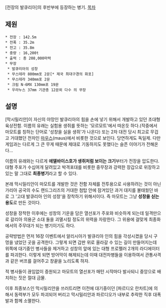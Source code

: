 [전장의 발큐리아]의 후반부에 등장하는 병기.
[[목차]]
== 제원 ==

 * 전장 : 142.5m
 * 전폭 : 35.2m
 * 전고 : 35.8m
 * 중량 : 16,200t
 * 출력 : 총 208,000마력
 * 무장
  * 발큐리아의 성창 
  * 무스테라 800mm포 2문[* 제국 최대구경의 화포]
  * 무스테라 340mm포 2문
  * 크림 N-6MX 130mm포 19문
  * 우라누스 37mm 기관총 12문외 다수 의 무장

== 설명 ==

[막시밀리안]이 자신의 야망인 발큐리아의 힘을 손에 넣기 위해서 개발하고 있던 초대형 육상전함. 이름의 유래는 실험용 생쥐를 뜻하는 '모르모트'에서 따온듯 하다.(작중에서 마모트를 칭하는 단어로 '성창을 실을 생쥐'가 나온다) 또는 2차 대전 당시 최고로 무겁고 거대했던 전차인 [[마우스]](maus)에서 비롯한 것으로 보인다. 당연하게도 독일제. 다만 게임과는 다르게 그 큰 무게 때문에 제대로 기동하지도 못했다는 슬픈 이야기가 전해온다...

이름의 유래와는 다르게 '''에델바이스호가 생쥐처럼 보이는 크기'''부터가 전장을 압도한다. 대형 주포가 수십여개 달려있고 박격포대를 비롯한 중무장과 강력한 장갑으로 위장하고 있는 말 그대로 '''최종병기'''라고 할 수 있다.

본래 막시밀리안이 마모트를 개발한 것은 전함 자체를 전투용으로 사용하려는 것이 아닌 가리아 공국의 수도 랜드그리즈의 거대한 첨탑 안에 잠겨있던 과거 대지를 불태웠던 바로 그 '고대 발큐리아 인의 성창'을 장착하기 위해서이다. 즉 마모트는 그냥 '''성창을 싣는 용도'''로 만든 것이다.

성창을 장착한 이후에는 성창의 기운을 담은 열선포가 주포와 비슷하게 되는데 일격만으로 갈리아 의용군 소대 둘을 괴멸시킬 정도의 위력을 자랑한다. 그 위용에 걸맞게 최종화에서의 주무대가 되는 병기이기도 하다.

공략방법은 먼저 16장 이벤트에서 알리시아가 발큐리아 인의 힘을 각성시켰을 당시 구멍을 냈었던 곳을 공격한다. 그렇게 되면 갑판 위로 올라갈 수 있는 길이 만들어지는데 위쪽에 대기중인 병사들을 제거하고 성창의 앞에 있는 대형 프로펠러 2개의 라디에이터를 파괴한다. 이렇게 되면 방어막이 해제되는데 이때 대전차병들을 이용하여서 관통사격과 같은 버프를 걸어주고 창끝을 노리도록 하자.

적 병사들이 끊임없이 증원되고 마모트의 열선포가 매턴 시작마다 발사되니 중앙으로 배치하는 짓은 절대 금물.

이후 최종보스인 막시밀리안을 쓰러트리면 이전에 대기중이던 [파르디오 란차트]에 의해서 동력부가 모두 파괴되어 버리고 막시밀리안과 파르디오가 내부로 추락한 직후 대폭발과 함께 소멸한다.
